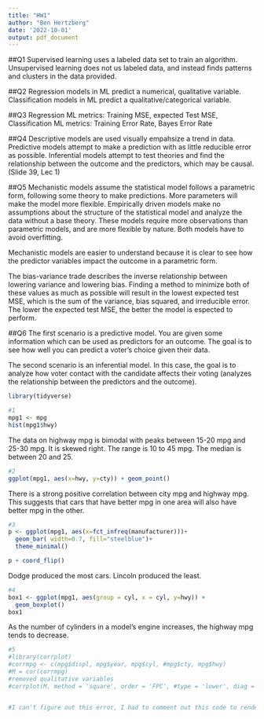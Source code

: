 ```yaml
---
title: "HW1"
author: "Ben Hertzberg"
date: '2022-10-01'
output: pdf_document
---
```


##Q1
Supervised learning uses a labeled data set to train an algorithm. Unsupervised learning does not us labeled data, and instead finds patterns and clusters in the data provided.

##Q2
Regression models in ML predict a numerical, qualitative variable. Classification models in ML predict a qualitative/categorical variable.

##Q3
Regression ML metrics: Training MSE, expected Test MSE, 
Classification ML metrics: Training Error Rate, Bayes Error Rate 

##Q4
Descriptive models are used visually empahsize a trend in data.
Predictive models attempt to make a prediction with as little reducible error as possible.
Inferential models attempt to test theories and  find the relationship between the outcome and the predictors, which may be causal.
(Slide 39, Lec 1)

##Q5
Mechanistic models assume the statistical model follows a parametric form, following some theory to make predictions. More parameters will make the model more flexible. Empirically driven models make no assumptions about the structure of the statistical model and analyze the data without a base theory. These models require more observations than parametric models, and are more flexible by nature. Both models have to avoid overfitting.

Mechanistic models are easier to understand because it is clear to see how the predictor variables impact the outcome in a parametric form.

The bias-variance trade describes the inverse relationship between lowering variance and lowering bias. Finding a method to minimize both of these values as much as possible will result in the lowest expected test MSE, which is the sum of the variance, bias squared, and irreducible error. The lower the expected test MSE, the better the model is espected to perform.

##Q6
The first scenario is a predictive model. You are given some information which can be used as predictors for an outcome. The goal is to see how well you can predict a voter's choice given their data.

The second scenario is an inferential model. In this case, the goal is to analyze how voter contact with the candidate affects their voting (analyzes the relationship between the predictors and the outcome).

```r
library(tidyverse)
```
```r
#1
mpg1 <- mpg
hist(mpg1$hwy)
```
The data on highway mpg is bimodal with peaks between 15-20 mpg and 25-30 mpg. It is skewed right. The range is 10 to 45 mpg. The median is between 20 and 25.

```r
#2
ggplot(mpg1, aes(x=hwy, y=cty)) + geom_point()
```
There is a strong positive correlation between city mpg and highway mpg. This suggests that cars that have better mpg in one area will also have better mpg in the other.

```r
#3
p <- ggplot(mpg1, aes(x=fct_infreq(manufacturer)))+
  geom_bar( width=0.7, fill="steelblue")+
  theme_minimal()

p + coord_flip()

```
Dodge produced the most cars. Lincoln produced the least.

```r
#4
box1 <- ggplot(mpg1, aes(group = cyl, x = cyl, y=hwy)) + 
  geom_boxplot()
box1
```
As the number of cylinders in a model's engine increases, the highway mpg tends to decrease.


```r
#5
#library(corrplot)
#corrmpg <- c(mpg$displ, mpg$year, mpg$cyl, #mpg$cty, mpg$hwy) 
#M = cor(corrmpg)
#removed qualitative variables
#corrplot(M, method = 'square', order = 'FPC', #type = 'lower', diag = FALSE)


#I can't figure out this error, I had to comment out this code to render it correctly
```

